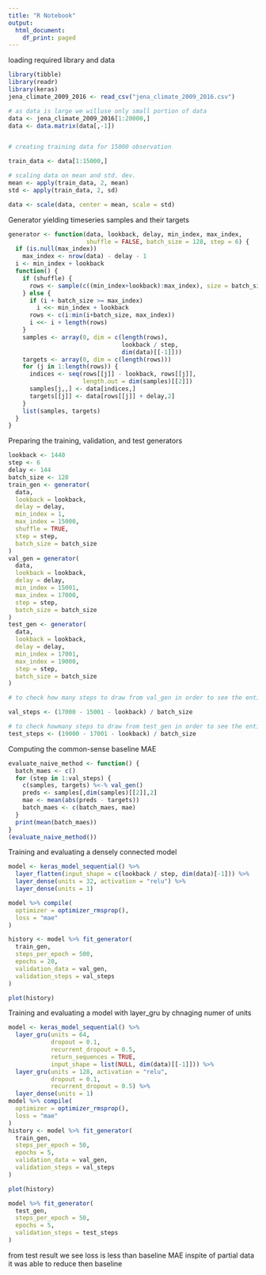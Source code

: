 ---
title: "R Notebook"
output:
  html_document:
    df_print: paged
---

loading required library and data 
```{r}
library(tibble)
library(readr)
library(keras)
jena_climate_2009_2016 <- read_csv("jena_climate_2009_2016.csv")

# as data is large we willuse only small portion of data
data <- jena_climate_2009_2016[1:20000,]
data <- data.matrix(data[,-1])


# creating training data for 15000 observation

train_data <- data[1:15000,]

# scaling data on mean and std. dev.
mean <- apply(train_data, 2, mean)
std <- apply(train_data, 2, sd)

data <- scale(data, center = mean, scale = std)

```

 Generator yielding timeseries samples and their targets
```{r}
generator <- function(data, lookback, delay, min_index, max_index,
                      shuffle = FALSE, batch_size = 128, step = 6) {
  if (is.null(max_index))
    max_index <- nrow(data) - delay - 1
  i <- min_index + lookback
  function() {
    if (shuffle) {
      rows <- sample(c((min_index+lookback):max_index), size = batch_size)
    } else {
      if (i + batch_size >= max_index)
        i <<- min_index + lookback
      rows <- c(i:min(i+batch_size, max_index))
      i <<- i + length(rows)
    }
    samples <- array(0, dim = c(length(rows),
                                lookback / step,
                                dim(data)[[-1]]))
    targets <- array(0, dim = c(length(rows)))
    for (j in 1:length(rows)) {
      indices <- seq(rows[[j]] - lookback, rows[[j]],
                     length.out = dim(samples)[[2]])
      samples[j,,] <- data[indices,]
      targets[[j]] <- data[rows[[j]] + delay,2]
    }
    list(samples, targets)
  }
}

```
 
 Preparing the training, validation, and test generators
```{r}
lookback <- 1440
step <- 6
delay <- 144
batch_size <- 128
train_gen <- generator(
  data,
  lookback = lookback,
  delay = delay,
  min_index = 1,
  max_index = 15000,
  shuffle = TRUE,
  step = step,
  batch_size = batch_size
)
val_gen = generator(
  data,
  lookback = lookback,
  delay = delay,
  min_index = 15001,
  max_index = 17000,
  step = step,
  batch_size = batch_size
)
test_gen <- generator(
  data,
  lookback = lookback,
  delay = delay,
  min_index = 17001,
  max_index = 19000,
  step = step,
  batch_size = batch_size
)

# to check how many steps to draw from val_gen in order to see the entire validation set

val_steps <- (17000 - 15001 - lookback) / batch_size

# to check howmany steps to draw from test_gen in order to see the entire test set
test_steps <- (19000 - 17001 - lookback) / batch_size

```
 
 Computing the common-sense baseline MAE
```{r}
evaluate_naive_method <- function() {
  batch_maes <- c()
  for (step in 1:val_steps) {
    c(samples, targets) %<-% val_gen()
    preds <- samples[,dim(samples)[[2]],2]
    mae <- mean(abs(preds - targets))
    batch_maes <- c(batch_maes, mae)
  }
  print(mean(batch_maes))
}
(evaluate_naive_method())


```
 
 
 Training and evaluating a densely connected model
```{r}
model <- keras_model_sequential() %>%
  layer_flatten(input_shape = c(lookback / step, dim(data)[-1])) %>%
  layer_dense(units = 32, activation = "relu") %>%
  layer_dense(units = 1)

model %>% compile(
  optimizer = optimizer_rmsprop(),
  loss = "mae"
)

history <- model %>% fit_generator(
  train_gen,
  steps_per_epoch = 500,
  epochs = 20,
  validation_data = val_gen,
  validation_steps = val_steps
)

plot(history)
```
 
 
 
  Training and evaluating a model with layer_gru by chnaging numer of units 
```{r echo=TRUE}
model <- keras_model_sequential() %>% 
  layer_gru(units = 64, 
            dropout = 0.1, 
            recurrent_dropout = 0.5,
            return_sequences = TRUE,
            input_shape = list(NULL, dim(data)[[-1]])) %>% 
  layer_gru(units = 128, activation = "relu",
            dropout = 0.1,
            recurrent_dropout = 0.5) %>% 
  layer_dense(units = 1)
model %>% compile(
  optimizer = optimizer_rmsprop(),
  loss = "mae"
)
history <- model %>% fit_generator(
  train_gen,
  steps_per_epoch = 50,
  epochs = 5,
  validation_data = val_gen,
  validation_steps = val_steps
)

plot(history)


```
  
```{r echo=TRUE}
model %>% fit_generator(
  test_gen,
  steps_per_epoch = 50,
  epochs = 5,
  validation_steps = test_steps
)
```

 from test result we see loss is less than baseline MAE inspite of partial data it was able to reduce then baseline